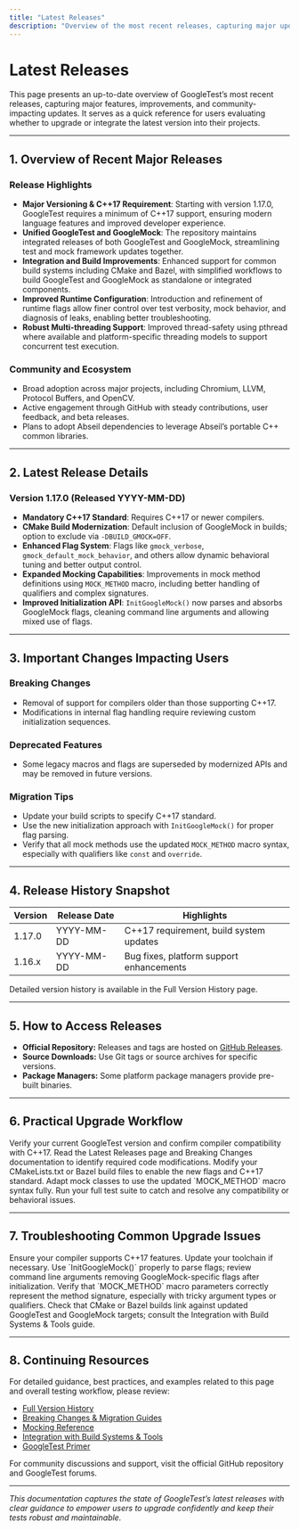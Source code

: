 ```yaml
---
title: "Latest Releases"
description: "Overview of the most recent releases, capturing major updates, enhancements, and community-impacting changes. Ideal for users evaluating whether to upgrade."
---
```


# Latest Releases

This page presents an up-to-date overview of GoogleTest’s most recent releases, capturing major features, improvements, and community-impacting updates. It serves as a quick reference for users evaluating whether to upgrade or integrate the latest version into their projects.

---

## 1. Overview of Recent Major Releases

### Release Highlights
- **Major Versioning & C++17 Requirement**: Starting with version 1.17.0, GoogleTest requires a minimum of C++17 support, ensuring modern language features and improved developer experience.
- **Unified GoogleTest and GoogleMock**: The repository maintains integrated releases of both GoogleTest and GoogleMock, streamlining test and mock framework updates together.
- **Integration and Build Improvements**: Enhanced support for common build systems including CMake and Bazel, with simplified workflows to build GoogleTest and GoogleMock as standalone or integrated components.
- **Improved Runtime Configuration**: Introduction and refinement of runtime flags allow finer control over test verbosity, mock behavior, and diagnosis of leaks, enabling better troubleshooting.
- **Robust Multi-threading Support**: Improved thread-safety using pthread where available and platform-specific threading models to support concurrent test execution.

### Community and Ecosystem
- Broad adoption across major projects, including Chromium, LLVM, Protocol Buffers, and OpenCV.
- Active engagement through GitHub with steady contributions, user feedback, and beta releases.
- Plans to adopt Abseil dependencies to leverage Abseil’s portable C++ common libraries.

---

## 2. Latest Release Details

### Version 1.17.0 (Released YYYY-MM-DD)
- **Mandatory C++17 Standard**: Requires C++17 or newer compilers.
- **CMake Build Modernization**: Default inclusion of GoogleMock in builds; option to exclude via `-DBUILD_GMOCK=OFF`.
- **Enhanced Flag System**: Flags like `gmock_verbose`, `gmock_default_mock_behavior`, and others allow dynamic behavioral tuning and better output control.
- **Expanded Mocking Capabilities**: Improvements in mock method definitions using `MOCK_METHOD` macro, including better handling of qualifiers and complex signatures.
- **Improved Initialization API**: `InitGoogleMock()` now parses and absorbs GoogleMock flags, cleaning command line arguments and allowing mixed use of flags.

---

## 3. Important Changes Impacting Users

### Breaking Changes
- Removal of support for compilers older than those supporting C++17.
- Modifications in internal flag handling require reviewing custom initialization sequences.

### Deprecated Features
- Some legacy macros and flags are superseded by modernized APIs and may be removed in future versions.

### Migration Tips
- Update your build scripts to specify C++17 standard.
- Use the new initialization approach with `InitGoogleMock()` for proper flag parsing.
- Verify that all mock methods use the updated `MOCK_METHOD` macro syntax, especially with qualifiers like `const` and `override`.

---

## 4. Release History Snapshot

| Version | Release Date | Highlights                               |
|---------|--------------|-----------------------------------------|
| 1.17.0  | YYYY-MM-DD   | C++17 requirement, build system updates |
| 1.16.x  | YYYY-MM-DD   | Bug fixes, platform support enhancements|

Detailed version history is available in the Full Version History page.

---

## 5. How to Access Releases

- **Official Repository:** Releases and tags are hosted on [GitHub Releases](https://github.com/google/googletest/releases).
- **Source Downloads:** Use Git tags or source archives for specific versions.
- **Package Managers:** Some platform package managers provide pre-built binaries.

---

## 6. Practical Upgrade Workflow

<Steps>
<Step title="Check Current Version and Project Requirements">
Verify your current GoogleTest version and confirm compiler compatibility with C++17.
</Step>
<Step title="Review Release Notes and Breaking Changes">
Read the Latest Releases page and Breaking Changes documentation to identify required code modifications.
</Step>
<Step title="Update Build Configurations">
Modify your CMakeLists.txt or Bazel build files to enable the new flags and C++17 standard.
</Step>
<Step title="Refactor Mock Definitions as Needed">
Adapt mock classes to use the updated `MOCK_METHOD` macro syntax fully.
</Step>
<Step title="Test Your Test Suite Thoroughly">
Run your full test suite to catch and resolve any compatibility or behavioral issues.
</Step>
</Steps>

---

## 7. Troubleshooting Common Upgrade Issues

<AccordionGroup title="Upgrade Troubleshooting Tips">
<Accordion title="Compiler Errors Related to C++17">
Ensure your compiler supports C++17 features. Update your toolchain if necessary.
</Accordion>
<Accordion title="GoogleMock Flag Parsing Failures">
Use `InitGoogleMock()` properly to parse flags; review command line arguments removing GoogleMock-specific flags after initialization.
</Accordion>
<Accordion title="Mock Method Signature Issues">
Verify that `MOCK_METHOD` macro parameters correctly represent the method signature, especially with tricky argument types or qualifiers.
</Accordion>
<Accordion title="Build System Integration Problems">
Check that CMake or Bazel builds link against updated GoogleTest and GoogleMock targets; consult the Integration with Build Systems & Tools guide.
</Accordion>
</AccordionGroup>

---

## 8. Continuing Resources

For detailed guidance, best practices, and examples related to this page and overall testing workflow, please review:

- [Full Version History](../full-version-history)
- [Breaking Changes & Migration Guides](../breaking-changes)
- [Mocking Reference](../../api-reference/mocking-framework/mock-definition)
- [Integration with Build Systems & Tools](../../overview/architecture_and_integration/integration_points)
- [GoogleTest Primer](../../getting-started/first-run-validation/writing-first-test)

For community discussions and support, visit the official GitHub repository and GoogleTest forums.

---

*This documentation captures the state of GoogleTest’s latest releases with clear guidance to empower users to upgrade confidently and keep their tests robust and maintainable.*
